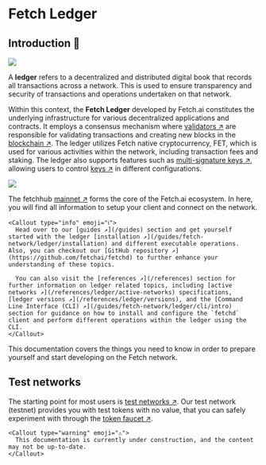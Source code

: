 
# Fetch Ledger

## Introduction 🚀

![](src/images/missing.jpeg)

A **ledger** refers to a decentralized and distributed digital book that records all transactions across a network. This is used to ensure transparency and security of transactions and operations undertaken on that network.

Within this context, the **Fetch Ledger** developed by Fetch.ai constitutes the underlying infrastructure for various decentralized applications and contracts. It employs a consensus mechanism where [validators ↗️](/concepts/fetch-network/ledger/validators) are responsible for validating transactions and creating new blocks in the [blockchain ↗️](/concepts/fetch-network/ledger/validators#overview-blockchains-consensus-and-validators). The ledger utilizes Fetch native cryptocurrency, FET, which is used for various activities within the network, including transaction fees and staking. The ledger also supports features such as [multi-signature keys ↗️](/guides/fetch-network/ledger/cli/multisig-keys), allowing users to control [keys ↗️](/guides/fetch-network/ledger/cli/keys) in different configurations.

![](src/images/missing.jpeg)

The fetchhub [mainnet ↗️](/concepts/fetch-network/ledger/validators#test-network-testnet-vs-main-network-mainnet) forms the core of the Fetch.ai ecosystem. In here, you will find all information to setup your client and connect on the network.

    <Callout type="info" emoji="ℹ️">
      Head over to our [guides ↗️](/guides) section and get yourself started with the ledger [installation ↗️](/guides/fetch-network/ledger/installation) and different executable operations. Also, you can checkout our [GitHub repository ↗️](https://github.com/fetchai/fetchd) to further enhance your understanding of these topics.

      You can also visit the [references ↗️](/references) section for further information on ledger related topics, including [active networks ↗️](/references/ledger/active-networks) specifications, [ledger versions ↗️](/references/ledger/versions), and the [Command Line Interface (CLI) ↗️](/guides/fetch-network/ledger/cli/intro) section for guidance on how to install and configure the `fetchd` client and perform different operations within the ledger using the CLI.
    </Callout>

This documentation covers the things you need to know in order to prepare yourself and start developing on the Fetch network.

## Test networks

The starting point for most users is [test networks ↗️](/references/ledger/active-networks#test-nets). Our test network (testnet) provides you with test tokens with no value, that you can safely experiment with through the [token faucet ↗️](/guides/fetch-network/ledger/faucet).

    <Callout type="warning" emoji="⚠️">
      This documentation is currently under construction, and the content may not be up-to-date.
    </Callout>
